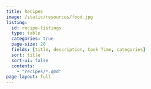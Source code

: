 ```yaml
---
title: Recipes
image: /static/resources/food.jpg
listing:
  id: recipe-listings
  type: table
  categories: true
  page-size: 20
  fields: [title, description, Cook Time, categories]
  sort: title
  sort-ui: false
  contents:
    - "recipes/*.qmd"
page-layout: full
---
```

